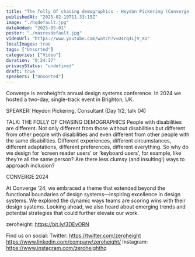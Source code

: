 ```yaml
---
title: "The folly Of chasing demographics - Heydon Pickering (Converge 2024)"
publishedAt: "2025-02-19T11:33:15Z"
image: "./hqdefault.jpg"
dateAdded: "2025-05-01"
poster: "./maxresdefault.jpg"
videoUrl: "https://www.youtube.com/watch?v=U4rq4LjV_Xo"
localImages: true
tags: ["Unsorted"]
categories: ["Video"]
duration: "0:24:17"
privacyStatus: "undefined"
draft: true
speakers: ["Unsorted"]
---
```

Converge is zeroheight’s annual design systems conference. In 2024 we hosted a two-day, single-track event in Brighton, UK. 

SPEAKER: 
Heydon Pickering, Consultant 
(Day 1/2, talk 04)

TALK: THE FOLLY OF CHASING DEMOGRAPHICS
People with disabilities are different. Not only different from those without disabilities but different from other people with disabilities and even different from other people with the same disabilities. Different experiences, different circumstances, different adaptations, different preferences, different everything. So why do we design for ‘screen reader users’ or ‘keyboard users’, for example, like they’re all the same person? Are there less clumsy (and insulting!) ways to approach inclusion?

CONVERGE 2024

At Converge '24, we embraced a theme that extended beyond the functional boundaries of design systems—inspiring excellence in design systems. We explored the dynamic ways teams are scoring wins with their design systems. Looking ahead, we also heard about emerging trends and potential strategies that could further elevate our work.

zeroheight: https://bit.ly/3DEvORN

Find us on social:
Twitter: https://twitter.com/zeroheight
https://www.linkedin.com/company/zeroheight/
Instagram: https://www.instagram.com/zeroheighthq
